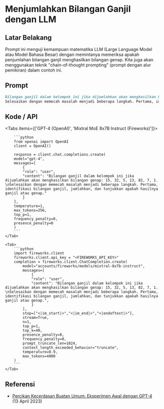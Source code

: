 
# Menjumlahkan Bilangan Ganjil dengan LLM


## Latar Belakang
Prompt ini menguji kemampuan matematika LLM (Large Language Model atau Model Bahasa Besar) dengan memintanya memeriksa apakah penjumlahan bilangan ganjil menghasilkan bilangan genap. Kita juga akan menggunakan teknik "chain-of-thought prompting" (prompt dengan alur pemikiran) dalam contoh ini.

## Prompt

```markdown
Bilangan ganjil dalam kelompok ini jika dijumlahkan akan menghasilkan bilangan genap: 15, 32, 5, 13, 82, 7, 1.
Selesaikan dengan memecah masalah menjadi beberapa langkah. Pertama, identifikasi bilangan ganjil, jumlahkan, dan tunjukkan apakah hasilnya ganjil atau genap.
```

## Kode / API

<Tabs items={['GPT-4 (OpenAI)', 'Mixtral MoE 8x7B Instruct (Fireworks)']}>
    <Tab>
  
        ```python
        from openai import OpenAI
        client = OpenAI()

        response = client.chat.completions.create(
        model="gpt-4",
        messages=[
            {
            "role": "user",
            "content": "Bilangan ganjil dalam kelompok ini jika dijumlahkan akan menghasilkan bilangan genap: 15, 32, 5, 13, 82, 7, 1. \nSelesaikan dengan memecah masalah menjadi beberapa langkah. Pertama, identifikasi bilangan ganjil, jumlahkan, dan tunjukkan apakah hasilnya ganjil atau genap."
            }
        ],
        temperature=1,
        max_tokens=256,
        top_p=1,
        frequency_penalty=0,
        presence_penalty=0
        )
        ```
    </Tab>

    <Tab>
        ```python
        import fireworks.client
        fireworks.client.api_key = "<FIREWORKS_API_KEY>"
        completion = fireworks.client.ChatCompletion.create(
            model="accounts/fireworks/models/mixtral-8x7b-instruct",
            messages=[
                {
                "role": "user",
                "content": "Bilangan ganjil dalam kelompok ini jika dijumlahkan akan menghasilkan bilangan genap: 15, 32, 5, 13, 82, 7, 1. \nSelesaikan dengan memecah masalah menjadi beberapa langkah. Pertama, identifikasi bilangan ganjil, jumlahkan, dan tunjukkan apakah hasilnya ganjil atau genap.",
                }
            ],
            stop=["<|im_start|>","<|im_end|>","<|endoftext|>"],
            stream=True,
            n=1,
            top_p=1,
            top_k=40,
            presence_penalty=0,
            frequency_penalty=0,
            prompt_truncate_len=1024,
            context_length_exceeded_behavior="truncate",
            temperature=0.9,
            max_tokens=4000
        )
        ```
    </Tab>


</Tabs>

## Referensi
- [Percikan Kecerdasan Buatan Umum: Eksperimen Awal dengan GPT-4](https://www.promptingguide.ai/introduction/examples#reasoning) (13 April 2023)
